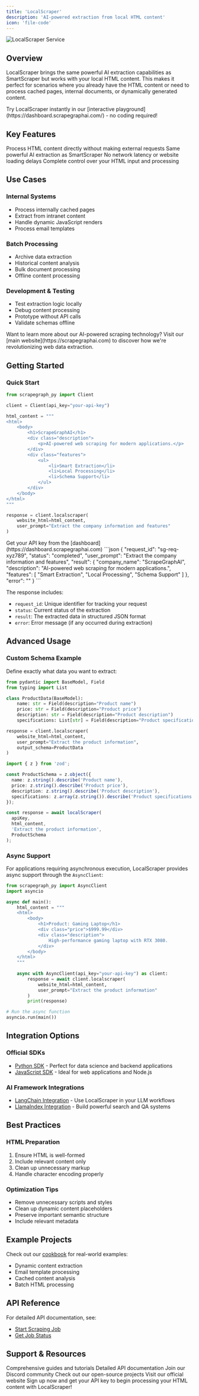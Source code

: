 ```yaml
---
title: 'LocalScraper'
description: 'AI-powered extraction from local HTML content'
icon: 'file-code'
---
```


<Frame>
  <img src="/services/images/localscraper-banner.png" alt="LocalScraper Service" />
</Frame>

## Overview

LocalScraper brings the same powerful AI extraction capabilities as SmartScraper but works with your local HTML content. This makes it perfect for scenarios where you already have the HTML content or need to process cached pages, internal documents, or dynamically generated content.

<Note>
Try LocalScraper instantly in our [interactive playground](https://dashboard.scrapegraphai.com/) - no coding required!
</Note>

## Key Features

<CardGroup cols={2}>
  <Card title="Local Processing" icon="laptop-code">
    Process HTML content directly without making external requests
  </Card>
  <Card title="AI Understanding" icon="brain">
    Same powerful AI extraction as SmartScraper
  </Card>
  <Card title="Faster Processing" icon="bolt">
    No network latency or website loading delays
  </Card>
  <Card title="Full Control" icon="sliders">
    Complete control over your HTML input and processing
  </Card>
</CardGroup>

## Use Cases

### Internal Systems
- Process internally cached pages
- Extract from intranet content
- Handle dynamic JavaScript renders
- Process email templates

### Batch Processing
- Archive data extraction
- Historical content analysis
- Bulk document processing
- Offline content processing

### Development & Testing
- Test extraction logic locally
- Debug content processing
- Prototype without API calls
- Validate schemas offline

<Note>
Want to learn more about our AI-powered scraping technology? Visit our [main website](https://scrapegraphai.com) to discover how we're revolutionizing web data extraction.
</Note>

## Getting Started

### Quick Start

```python
from scrapegraph_py import Client

client = Client(api_key="your-api-key")

html_content = """
<html>
    <body>
        <h1>ScrapeGraphAI</h1>
        <div class="description">
            <p>AI-powered web scraping for modern applications.</p>
        </div>
        <div class="features">
            <ul>
                <li>Smart Extraction</li>
                <li>Local Processing</li>
                <li>Schema Support</li>
            </ul>
        </div>
    </body>
</html>
"""

response = client.localscraper(
    website_html=html_content,
    user_prompt="Extract the company information and features"
)
```

<Note>
Get your API key from the [dashboard](https://dashboard.scrapegraphai.com)
</Note>

<Accordion title="Example Response" icon="terminal">
```json
{
  "request_id": "sg-req-xyz789",
  "status": "completed",
  "user_prompt": "Extract the company information and features",
  "result": {
    "company_name": "ScrapeGraphAI",
    "description": "AI-powered web scraping for modern applications.",
    "features": [
      "Smart Extraction",
      "Local Processing",
      "Schema Support"
    ]
  },
  "error": ""
}
```

The response includes:
- `request_id`: Unique identifier for tracking your request
- `status`: Current status of the extraction
- `result`: The extracted data in structured JSON format
- `error`: Error message (if any occurred during extraction)
</Accordion>

## Advanced Usage

### Custom Schema Example

Define exactly what data you want to extract:

<CodeGroup>

```python Python
from pydantic import BaseModel, Field
from typing import List

class ProductData(BaseModel):
    name: str = Field(description="Product name")
    price: str = Field(description="Product price")
    description: str = Field(description="Product description")
    specifications: List[str] = Field(description="Product specifications")

response = client.localscraper(
    website_html=html_content,
    user_prompt="Extract the product information",
    output_schema=ProductData
)
```

```typescript TypeScript
import { z } from 'zod';

const ProductSchema = z.object({
  name: z.string().describe('Product name'),
  price: z.string().describe('Product price'),
  description: z.string().describe('Product description'),
  specifications: z.array(z.string()).describe('Product specifications')
});

const response = await localScraper(
  apiKey,
  html_content,
  'Extract the product information',
  ProductSchema
);
```

</CodeGroup>

### Async Support

For applications requiring asynchronous execution, LocalScraper provides async support through the `AsyncClient`:

```python
from scrapegraph_py import AsyncClient
import asyncio

async def main():
    html_content = """
    <html>
        <body>
            <h1>Product: Gaming Laptop</h1>
            <div class="price">$999.99</div>
            <div class="description">
                High-performance gaming laptop with RTX 3080.
            </div>
        </body>
    </html>
    """
    
    async with AsyncClient(api_key="your-api-key") as client:
        response = await client.localscraper(
            website_html=html_content,
            user_prompt="Extract the product information"
        )
        print(response)

# Run the async function
asyncio.run(main())
```

## Integration Options

### Official SDKs
- [Python SDK](/sdks/python) - Perfect for data science and backend applications
- [JavaScript SDK](/sdks/javascript) - Ideal for web applications and Node.js

### AI Framework Integrations
- [LangChain Integration](/integrations/langchain) - Use LocalScraper in your LLM workflows
- [LlamaIndex Integration](/integrations/llamaindex) - Build powerful search and QA systems

## Best Practices

### HTML Preparation
1. Ensure HTML is well-formed
2. Include relevant content only
3. Clean up unnecessary markup
4. Handle character encoding properly

### Optimization Tips
- Remove unnecessary scripts and styles
- Clean up dynamic content placeholders
- Preserve important semantic structure
- Include relevant metadata

## Example Projects

Check out our [cookbook](/cookbook/introduction) for real-world examples:
- Dynamic content extraction
- Email template processing
- Cached content analysis
- Batch HTML processing

## API Reference

For detailed API documentation, see:
- [Start Scraping Job](/api-reference/endpoint/localscraper/start)
- [Get Job Status](/api-reference/endpoint/localscraper/get-status)

## Support & Resources

<CardGroup cols={2}>
  <Card title="Documentation" icon="book" href="/introduction">
    Comprehensive guides and tutorials
  </Card>
  <Card title="API Reference" icon="code" href="/api-reference/introduction">
    Detailed API documentation
  </Card>
  <Card title="Community" icon="discord" href="https://discord.gg/uJN7TYcpNa">
    Join our Discord community
  </Card>
  <Card title="GitHub" icon="github" href="https://github.com/ScrapeGraphAI">
    Check out our open-source projects
  </Card>
  <Card title="Main Website" icon="globe" href="https://www.scrapegraphai.com">
    Visit our official website
  </Card>
</CardGroup>

<Card title="Ready to Start?" icon="rocket" href="https://dashboard.scrapegraphai.com">
  Sign up now and get your API key to begin processing your HTML content with LocalScraper!
</Card>
